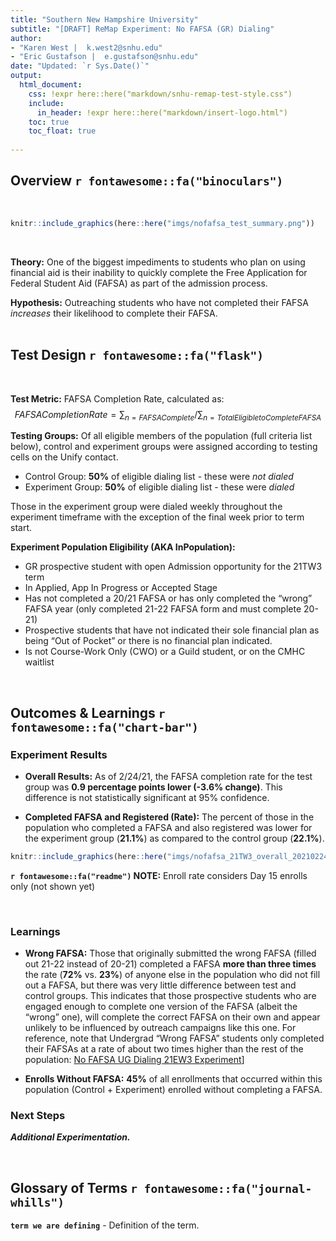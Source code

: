 ```yaml
---
title: "Southern New Hampshire University"
subtitle: "[DRAFT] ReMap Experiment: No FAFSA (GR) Dialing"
author: 
- "Karen West |  k.west2@snhu.edu"
- "Eric Gustafson |  e.gustafson@snhu.edu"
date: "Updated: `r Sys.Date()`"
output:
  html_document: 
    css: !expr here::here("markdown/snhu-remap-test-style.css")
    include:
      in_header: !expr here::here("markdown/insert-logo.html")
    toc: true
    toc_float: true
    
---
```

## Overview `r fontawesome::fa("binoculars")`
<br>

```r
knitr::include_graphics(here::here("imgs/nofafsa_test_summary.png"))
```

<br>

__Theory:__  One of the biggest impediments to students who plan on using financial aid is their inability to quickly complete the Free Application for Federal Student Aid (FAFSA) as part of the admission process.  

__Hypothesis:__ Outreaching students who have not completed their FAFSA *increases* their likelihood to complete their FAFSA.
<br>
<br>


## Test Design `r fontawesome::fa("flask")`
<br>

__Test Metric:__ FAFSA Completion Rate, calculated as:
$$FAFSA Completion Rate  = \sum_{n=FAFSA Complete} / \sum_{n=Total Eligible to Complete FAFSA}$$

__Testing Groups:__ Of all eligible members of the population (full criteria list below), control and experiment groups were assigned according to testing cells on the Unify contact.

+ Control Group: **50%** of eligible dialing list - these were *not dialed*
+ Experiment Group: **50%** of eligible dialing list - these were *dialed*

Those in the experiment group were dialed weekly throughout the experiment timeframe with the exception of the final week prior to term start.

**Experiment Population Eligibility (AKA InPopulation):**

+ GR prospective student with open Admission opportunity for the 21TW3 term 
+ In Applied, App In Progress or Accepted Stage 
+ Has not completed a 20/21 FAFSA or has only completed the "wrong" FAFSA year (only completed 21-22 FAFSA form and must complete 20-21)
+ Prospective students that have not indicated their sole financial plan as being "Out of Pocket" or there is no financial plan indicated.
+ Is not Course-Work Only (CWO) or a Guild student, or on the CMHC waitlist

<br>

## Outcomes & Learnings `r fontawesome::fa("chart-bar")`

### Experiment Results

+ __Overall Results:__ As of 2/24/21, the FAFSA completion rate for the test group was **0.9 percentage points lower (-3.6% change)**. This difference is not statistically significant at 95% confidence.

+ __Completed FAFSA and Registered (Rate):__ The percent of those in the population who completed a FAFSA and also registered was lower for the experiment group (**21.1%**) as compared to the control group (**22.1%**).


```r
knitr::include_graphics(here::here("imgs/nofafsa_21TW3_overall_20210224.png", ""))
```


:::{.note}
__`r fontawesome::fa("readme")` NOTE:__  Enroll rate considers Day 15 enrolls only (not shown yet)
:::

<br>

### Learnings

+ __Wrong FAFSA:__ Those that originally submitted the wrong FAFSA (filled out 21-22 instead of 20-21) completed a FAFSA **more than three times** the rate (**72%** vs. **23%**) of anyone else in the population who did not fill out a FAFSA, but there was very little difference between test and control groups.  This indicates that those prospective students who are engaged enough to complete one version of the FAFSA (albeit the "wrong" one), will complete the correct FAFSA on their own and appear unlikely to be influenced by outreach campaigns like this one.  For reference, note that Undergrad "Wrong FAFSA" students only completed their FAFSAs at a rate of about two times higher than the rest of the population:  [No FAFSA UG Dialing 21EW3 Experiment](file://millyard.snhu.edu/Data/DataWebServices/SNHU%20Metrics/Analytics/HTML/remap-nofafsa_dialing_ug_21EW3-20201114.html)]

+ __Enrolls Without FAFSA:__ **45%** of all enrollments that occurred within this population (Control + Experiment) enrolled without completing a FAFSA.

### Next Steps
__*Additional Experimentation.*__ 

<br>

## Glossary of Terms `r fontawesome::fa("journal-whills")`

__`term we are defining`__ - Definition of the term.


